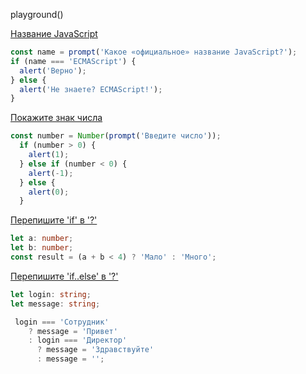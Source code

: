 
playground()

<Meta title="Учебник/Основы JavaScript/Условное ветвление: if, '?'" />

[Название JavaScript](https://learn.javascript.ru/ifelse#nazvanie-javascript)

```ts
const name = prompt('Какое «официальное» название JavaScript?');
if (name === 'ECMAScript') {
  alert('Верно');
} else {
  alert('Не знаете? ECMAScript!');
}
```

[Покажите знак числа](https://learn.javascript.ru/ifelse#pokazhite-znak-chisla)

```ts
const number = Number(prompt('Введите число'));
  if (number > 0) {
    alert(1);
  } else if (number < 0) {
    alert(-1);
  } else {
    alert(0);
  }
```

[Перепишите 'if' в '?'](https://learn.javascript.ru/ifelse#perepishite-if-v)

```ts
let a: number;
let b: number;
const result = (a + b < 4) ? 'Мало' : 'Много';
```

[Перепишите 'if..else' в '?'](https://learn.javascript.ru/ifelse#perepishite-if-else-v)

```ts
let login: string;
let message: string;

 login === 'Сотрудник'
    ? message = 'Привет'
    : login === 'Директор'
      ? message = 'Здравствуйте'
      : message = '';
```
